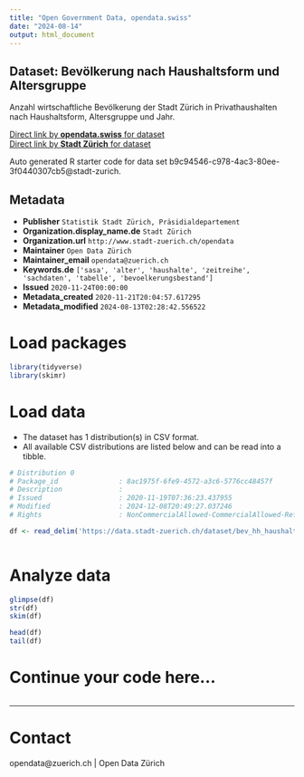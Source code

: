 ```yaml
---
title: "Open Government Data, opendata.swiss"
date: "2024-08-14"
output: html_document
---
```


## Dataset: Bevölkerung nach Haushaltsform und Altersgruppe


Anzahl wirtschaftliche Bevölkerung der Stadt Zürich in Privathaushalten nach Haushaltsform, Altersgruppe und Jahr.


[Direct link by **opendata.swiss** for dataset](https://opendata.swiss/de/dataset/bevolkerung-nach-haushaltsform-und-altersgruppe-seit-2013)<br>
[Direct link by **Stadt Zürich** for dataset](https://data.stadt-zuerich.ch/dataset/bev_hh_haushaltsform_altersgruppe_od3808)

Auto generated R starter code for data set b9c94546-c978-4ac3-80ee-3f0440307cb5@stadt-zurich.

## Metadata

- **Publisher** `Statistik Stadt Zürich, Präsidialdepartement`
- **Organization.display_name.de** `Stadt Zürich`
- **Organization.url** `http://www.stadt-zuerich.ch/opendata`
- **Maintainer** `Open Data Zürich`
- **Maintainer_email** `opendata@zuerich.ch`
- **Keywords.de** `['sasa', 'alter', 'haushalte', 'zeitreihe', 'sachdaten', 'tabelle', 'bevoelkerungsbestand']`
- **Issued** `2020-11-24T00:00:00`
- **Metadata_created** `2020-11-21T20:04:57.617295`
- **Metadata_modified** `2024-08-13T02:28:42.556522`


# Load packages

```r

library(tidyverse)
library(skimr)

```

# Load data

-   The dataset has 1 distribution(s) in CSV format.
-   All available CSV distributions are listed below and can be read into a tibble.

```r

# Distribution 0
# Package_id               : 8ac1975f-6fe9-4572-a3c6-5776cc48457f
# Description              : 
# Issued                   : 2020-11-19T07:36:23.437955
# Modified                 : 2024-12-08T20:49:27.037246
# Rights                   : NonCommercialAllowed-CommercialAllowed-ReferenceNotRequired

df <- read_delim('https://data.stadt-zuerich.ch/dataset/bev_hh_haushaltsform_altersgruppe_od3808/download/BEV380OD3808.csv')



```

# Analyze data

```r

glimpse(df)
str(df)
skim(df)

head(df)
tail(df)

```

# Continue your code here...

```r

```

------------------------------------------------------------------------

# Contact

opendata@zuerich.ch | Open Data Zürich
